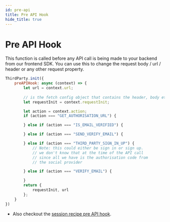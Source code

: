```yaml
---
id: pre-api
title: Pre API Hook
hide_title: true
---
```


# Pre API Hook

This function is called before any API call is being made to your backend from our frontend SDK. You can use this to change the request body / url / header or any other request property.

<!--DOCUSAURUS_CODE_TABS-->
<!--ReactJS-->
```jsx
ThirdParty.init({
    preAPIHook: async (context) => {
        let url = context.url;
        
        // is the fetch config object that contains the header, body etc..
        let requestInit = context.requestInit;

        let action = context.action;
        if (action === "GET_AUTHORISATION_URL") {

        } else if (action === "IS_EMAIL_VERIFIED") {

        } else if (action === "SEND_VERIFY_EMAIL") {

        } else if (action === "THIRD_PARTY_SIGN_IN_UP") {
            // Note: this could either be sign in or sign up.
            // we don't know that at the time of the API call
            // since all we have is the authorisation code from
            // the social provider

        } else if (action === "VERIFY_EMAIL") {

        }
        return {
            requestInit, url
        };
    }
})
```
<!--END_DOCUSAURUS_CODE_TABS-->

- Also checkout the [session recipe pre API hook](/docs/session/advanced-customizations/frontend-hooks/pre-api).